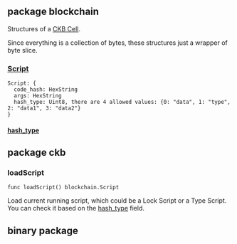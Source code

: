## package blockchain

Structures of a [CKB Cell](https://docs.nervos.org/docs/tech-explanation/cell).

Since everything is a collection of bytes, these structures just a wrapper of byte slice.

### [Script](https://docs.nervos.org/docs/tech-explanation/script)

```
Script: {
  code_hash: HexString
  args: HexString
  hash_type: Uint8, there are 4 allowed values: {0: "data", 1: "type", 2: "data1", 3: "data2"}
}
```

#### [hash_type](https://docs.nervos.org/docs/tech-explanation/hash-type)



## package ckb

### loadScript

```
func loadScript() blockchain.Script
```

Load current running script, which could be a Lock Script or a Type Script. You can check it based on the [hash_type](#hash_type) field.


## binary package


